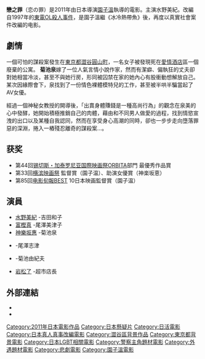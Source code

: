 '''戀之罪'''（恋の罪）是2011年由日本導演[[園子溫|園子溫]]執導的電影。主演水野美紀。改編自1997年的[[東電OL殺人事件|東電OL殺人事件]]，是園子溫繼《冰冷熱帶魚》後，再度以真實社會案件改編的电影。

==劇情==
一個可怕的謀殺案發生在[[東京都|東京都]][[澀谷|澀谷]][[圓山町|圓山町]]，一名女子被發現死在[[愛情酒店|愛情酒店]]區一個廢棄的公寓。
'''菊池泉'''嫁了一位人氣言情小說作家，然而有潔癖、偏執狂的丈夫卻對她相當冷淡，甚至不與她行房，形同被囚禁在家的她內心有股衝動想解放自己。某次因緣際會下，泉找到了一份情色裸體模特兒的工作，甚至被半哄半騙當起了AV女優。

經過一個神秘女教授的開導後，「出賣身體賺錢是一種高尚行為」的觀念在泉美的心中發酵，她開始積極推銷自己的肉體，藉由和不同男人做愛的過程，找到情慾宣洩的出口以及某種自我認同，然而在享受身心高潮的同時，卻也一步步走向墮落罪惡的深淵，捲入一樁殘忍離奇的謀殺案…。

== 获奖 ==
*第44回[[锡切斯・加泰罗尼亚国際映画祭|锡切斯・加泰罗尼亚国際映画祭]]ORBITA部門 最優秀作品賞
*第33回[[横滨映画祭|横滨映画祭]] 監督賞（園子温）、助演女優賞（神楽坂恵）
*第85回[[电影旬報|电影旬報]]BEST 10日本映画監督賞（園子温）

==演員==
*[[水野美紀|水野美紀]] -吉田和子
*[[富樫真|富樫真]] -尾澤美津子
*[[神樂坂惠|神樂坂惠]] -菊池泉
*{{link-ja|大方斐紗子|大方斐紗子}} -尾澤志津
*{{link-ja|津田寬治|津田寛治}} -菊池由紀夫
*[[岩松了|岩松了]] -超市店長

==外部連結==
*{{imdb title|tt1743724|戀之罪}}
* {{Douban}}

{{园子温}}

[[Category:2011年日本電影作品|Category:2011年日本電影作品]]
[[Category:日本懸疑片|Category:日本懸疑片]]
[[Category:日活電影|Category:日活電影]]
[[Category:日本真人真事改編電影|Category:日本真人真事改編電影]]
[[Category:澀谷區背景作品|Category:澀谷區背景作品]]
[[Category:東京都背景電影|Category:東京都背景電影]]
[[Category:日本LGBT相關電影|Category:日本LGBT相關電影]]
[[Category:警察主角題材電影|Category:警察主角題材電影]]
[[Category:外遇題材電影|Category:外遇題材電影]]
[[Category:悲劇電影|Category:悲劇電影]]
[[Category:園子溫電影|Category:園子溫電影]]